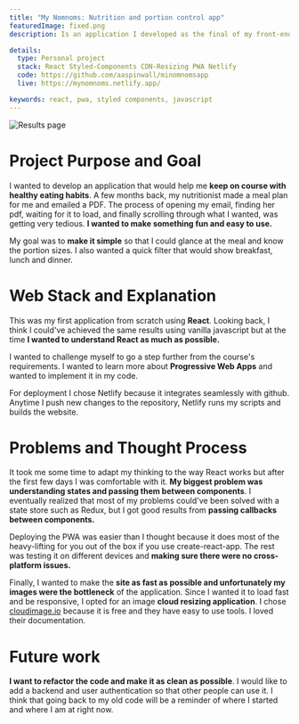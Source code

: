 ```yaml
---
title: "My Nomnoms: Nutrition and portion control app"
featuredImage: fixed.png
description: Is an application I developed as the final of my front-end bootcamp at Concordia. I built it from scratch using React and deployed a <b>Progressive Web App</b> that is compatible with <b>mobile devices</b>.

details:
  type: Personal project
  stack: React Styled-Components CDN-Resizing PWA Netlify
  code: https://github.com/aaspinwall/minomnomsapp
  live: https://mynomnoms.netlify.app/

keywords: react, pwa, styled components, javascript
---
```



![Results page](screen.png "Results page")

# Project Purpose and Goal

I wanted to develop an application that would help me **keep on course with healthy eating habits**. A few months back, my nutritionist made a meal plan for me and emailed a PDF. The process of opening my email, finding her pdf, waiting for it to load, and finally scrolling through what I wanted, was getting very tedious. **I wanted to make something fun and easy to use.**

My goal was to **make it simple** so that I could glance at the meal and know the portion sizes. I also wanted a quick filter that would show breakfast, lunch and dinner.

# Web Stack and Explanation

This was my first application from scratch using **React**. Looking back, I think I could've achieved the same results using vanilla javascript but at the time **I wanted to understand React as much as possible.**

I wanted to challenge myself to go a step further from the course's requirements. I wanted to learn more about **Progressive Web Apps** and wanted to implement it in my code.

For deployment I chose Netlify because it integrates seamlessly with github. Anytime I push new changes to the repository, Netlify runs my scripts and builds the website.

# Problems and Thought Process

<Gif />

It took me some time to adapt my thinking to the way React works but after the first few days I was comfortable with it. **My biggest problem was understanding states and passing them between components**. I eventually realized that most of my problems could've been solved with a state store such as Redux, but I got good results from **passing callbacks between components.**

Deploying the PWA was easier than I thought because it does most of the heavy-lifting for you out of the box if you use create-react-app. The rest was testing it on different devices and **making sure there were no cross-platform issues.**

Finally, I wanted to make the **site as fast as possible and unfortunately my images were the bottleneck** of the application. Since I wanted it to load fast and be responsive, I opted for an image **cloud resizing application**. I chose [cloudimage.io](https://www.cloudimage.io/en/home) because it is free and they have easy to use tools. I loved their documentation.

# Future work

**I want to refactor the code and make it as clean as possible**. I would like to add a backend and user authentication so that other people can use it. I think that going back to my old code will be a reminder of where I started and where I am at right now.
